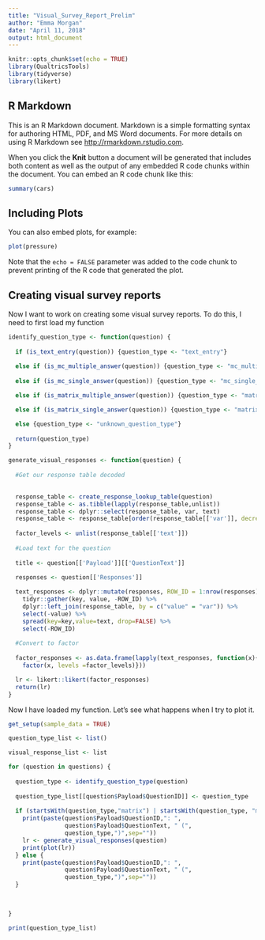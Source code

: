 ```yaml
---
title: "Visual_Survey_Report_Prelim"
author: "Emma Morgan"
date: "April 11, 2018"
output: html_document
---
```


```r
knitr::opts_chunk$set(echo = TRUE)
library(QualtricsTools)
library(tidyverse)
library(likert)
```

## R Markdown

This is an R Markdown document. Markdown is a simple formatting syntax for authoring HTML, PDF, and MS Word documents. For more details on using R Markdown see <http://rmarkdown.rstudio.com>.

When you click the **Knit** button a document will be generated that includes both content as well as the output of any embedded R code chunks within the document. You can embed an R code chunk like this:

```r
summary(cars)
```

## Including Plots

You can also embed plots, for example:

```r
plot(pressure)
```

Note that the `echo = FALSE` parameter was added to the code chunk to prevent printing of the R code that generated the plot.

## Creating visual survey reports

Now I want to work on creating some visual survey reports. To do this, I need to first load my function

```r

identify_question_type <- function(question) {
  
  if (is_text_entry(question)) {question_type <- "text_entry"}
  
  else if (is_mc_multiple_answer(question)) {question_type <- "mc_multiple_answer"}
    
  else if (is_mc_single_answer(question)) {question_type <- "mc_single_answer"}

  else if (is_matrix_multiple_answer(question)) {question_type <- "matrix_multiple_answer"}

  else if (is_matrix_single_answer(question)) {question_type <- "matrix_single_answer"}

  else {question_type <- "unknown_question_type"}
  
  return(question_type)
}

```

```r

generate_visual_responses <- function(question) {
  
  #Get our response table decoded
  

  response_table <- create_response_lookup_table(question)
  response_table <- as.tibble(lapply(response_table,unlist))
  response_table <- dplyr::select(response_table, var, text)
  response_table <- response_table[order(response_table[['var']], decreasing = FALSE),]
  
  factor_levels <- unlist(response_table[['text']])
  
  #Load text for the question
  
  title <- question[['Payload']][['QuestionText']]

  responses <- question[['Responses']]
  
  text_responses <- dplyr::mutate(responses, ROW_ID = 1:nrow(responses)) %>%
    tidyr::gather(key, value, -ROW_ID) %>%
    dplyr::left_join(response_table, by = c("value" = "var")) %>%
    select(-value) %>%
    spread(key=key,value=text, drop=FALSE) %>%
    select(-ROW_ID)
  
  #Convert to factor
  
  factor_responses <- as.data.frame(lapply(text_responses, function(x){
    factor(x, levels =factor_levels)}))

  lr <- likert::likert(factor_responses)
  return(lr)
}
```


Now I have loaded my function. Let's see what happens when I try to plot it.


```r

get_setup(sample_data = TRUE)

question_type_list <- list()

visual_response_list <- list

for (question in questions) {
  
  question_type <- identify_question_type(question)
  
  question_type_list[[question$Payload$QuestionID]] <- question_type
  
  if (startsWith(question_type,"matrix") | startsWith(question_type, "mc")) {
    print(paste(question$Payload$QuestionID,": ",
                question$Payload$QuestionText, " (",
                question_type,")",sep=""))
    lr <- generate_visual_responses(question)
    print(plot(lr))
  } else {
    print(paste(question$Payload$QuestionID,": ",
                question$Payload$QuestionText, " (",
                question_type,")",sep=""))
  }
  
  

}

print(question_type_list)

```
